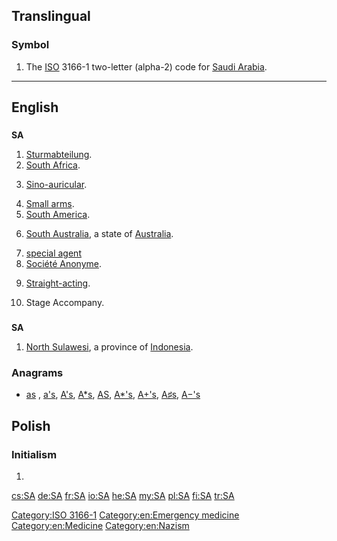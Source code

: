{{also|ᎦᎪ|Appendix:Variations of "sa"}}
==Translingual==

===Symbol===
{{head|mul|symbol}}

# The [[ISO]] 3166-1 two-letter (alpha-2) code for [[Saudi Arabia]].

[[Category:ISO 3166-1]]

----

==English==

==={{initialism-old|en}}===
'''SA'''

# [[Sturmabteilung]].
# [[South Africa]].
# {{context|medicine|lang=en}} [[sino-auricular|Sino-auricular]].
# [[small arms|Small arms]].
# [[South America]].
# {{context|Australia|lang=en}} [[South Australia]], a state of [[Australia]].
# [[special agent]]
# [[Société Anonyme]].<!---French?--->
# {{context|in gay personal ads|lang=en}} [[straight-acting|Straight-acting]].
# Stage Accompany.

==={{abbreviation-old|en}}===
'''SA'''

# [[North Sulawesi]], a province of [[Indonesia]].

===Anagrams===
* [[as#English|as]] , [[a's#English|a's]], [[A's#English|A's]], [[A*s#English|A*s]], [[AS#English|AS]], [[A*'s#English|A*'s]], [[A+'s#English|A+'s]], [[A♯s#English|A♯s]], [[A−'s#English|A−'s]]

[[Category:en:Emergency medicine]]
[[Category:en:Medicine]]
[[Category:en:Nazism]]

== Polish ==

=== Initialism ===
{{head|pl|initialism}}

# {{initialism of|spółka akcyjna|lang=pl}}

[[cs:SA]]
[[de:SA]]
[[fr:SA]]
[[io:SA]]
[[he:SA]]
[[my:SA]]
[[pl:SA]]
[[fi:SA]]
[[tr:SA]]